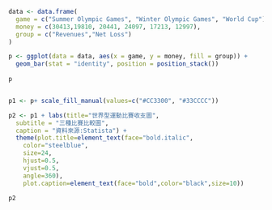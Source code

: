 ```{r}
data <- data.frame(
  game = c("Summer Olympic Games", "Winter Olympic Games", "World Cup"),
  money = c(30413,19810, 20441, 24097, 17213, 12997),
  group = c("Revenues","Net Loss")
)

p <- ggplot(data = data, aes(x = game, y = money, fill = group)) +
  geom_bar(stat = "identity", position = position_stack())
    
p


p1 <- p+ scale_fill_manual(values=c("#CC3300", "#33CCCC"))

p2 <- p1 + labs(title="世界型運動比賽收支圖",
  subtitle = "三種比賽比較圖",
  caption = "資料來源:Statista") +
  theme(plot.title=element_text(face="bold.italic",
    color="steelblue",
    size=24,
    hjust=0.5,
    vjust=0.5,
    angle=360),
    plot.caption=element_text(face="bold",color="black",size=10))

p2
```


